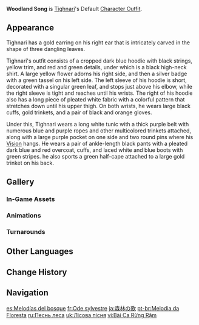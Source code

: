 {{Outfit Infobox
|id           = 206900
|image        = <gallery>
Character Tighnari Full Wish.png|Wish
Character Tighnari Game.png|In-Game
</gallery>
|character    = Tighnari
|type         = Default
|description  = Tighnari's outfit. Clad in the colors of wood, tree, and flower, Tighnari is surrounded at all times by natural life, determined even in fashion sense to put the "forest" in "Forest Watcher."
|obtain       = Unlocked upon obtaining character
}}
'''Woodland Song''' is [[Tighnari]]'s Default [[Character Outfit]].

==Appearance==
<!-- Keep appearance section short and concise. Limit to 1-2 paragraphs (preferably 1 paragraph) with 3-4 sentences each. -->
Tighnari has a gold earring on his right ear that is intricately carved in the shape of three dangling leaves.

Tighnari's outfit consists of a cropped dark blue hoodie with black strings, yellow trim, and red and green details, under which is a black high-neck shirt. A large yellow flower adorns his right side, and then a silver badge with a green tassel on his left side. The left sleeve of his hoodie is short, decorated with a singular green leaf, and stops just above his elbow, while the right sleeve is tight and reaches until his wrists. The right of his hoodie also has a long piece of pleated white fabric with a colorful pattern that stretches down until his upper thigh. On both wrists, he wears large black cuffs, gold trinkets, and a pair of black and orange gloves.

Under this, Tighnari wears a long white tunic with a thick purple belt with numerous blue and purple ropes and other multicolored trinkets attached, along with a large purple pocket on one side and two round pins where his {{Dendro}} [[Vision]] hangs. He wears a pair of ankle-length black pants with a pleated dark blue and red overcoat, cuffs, and laced white and blue boots with green stripes. he also sports a green half-cape attached to a large gold trinket on his back.

==Gallery==
===In-Game Assets===
{{Assets/Outfit|Woodland Song|nomain=1}}

===Animations===
{{Preview/CharacterAnimations|Tighnari|nocaption=1}}

===Turnarounds===
{{Turnarounds}}

==Other Languages==
{{Other Languages
|en      = Woodland Song
|zhs     = 森林之歌
|zhs_rm  = Sēnlín zhī Gē
|zht     = 森林之歌
|zht_rm  = Sēnlín zhī Gē
|zh_tl   = Forest's Song
|ja      = 森林の歌
|ja_rm   = Shinrin no Uta
|ja_tl   = Forest's Song
|ko      = 숲의 노래
|ko_rm   = Sup-ui Norae
|ko_tl   = Forest's Song
|es      = Melodías del bosque
|es_tl   = Melody of the Woods
|fr      = Ode sylvestre
|fr_tl   = Sylvan Ode
|ru      = Песнь леса
|ru_tl   = Forest's Song
|th      = บทเพลงแห่งพงไพร
|th_rm   = Bot Phleng haeng Phong Phrai
|th_tl   = Song of the Forest
|vi      = Bài Ca Rừng Rậm
|vi_tl   = Song of the Forest
|de      = Lied des Waldes
|de_tl   = Song of the Forest
|id      = Woodland Song
|pt      = Melodia da Floresta
|pt_tl   = Melody of the Forest
|tr      = Orman Şarkısı
|tr_tl   = Forest Song
|it      = Canzone dei boschi
|it_tl   = Song of Woods
}}

==Change History==
{{Change History|3.0}}

==Navigation==
{{Dressing Room Navbox|type=outfit}}

[[es:Melodías del bosque]]
[[fr:Ode sylvestre]]
[[ja:森林の歌]]
[[pt-br:Melodia da Floresta]]
[[ru:Песнь леса]]
[[uk:Лісова пісня]]
[[vi:Bài Ca Rừng Rậm]]